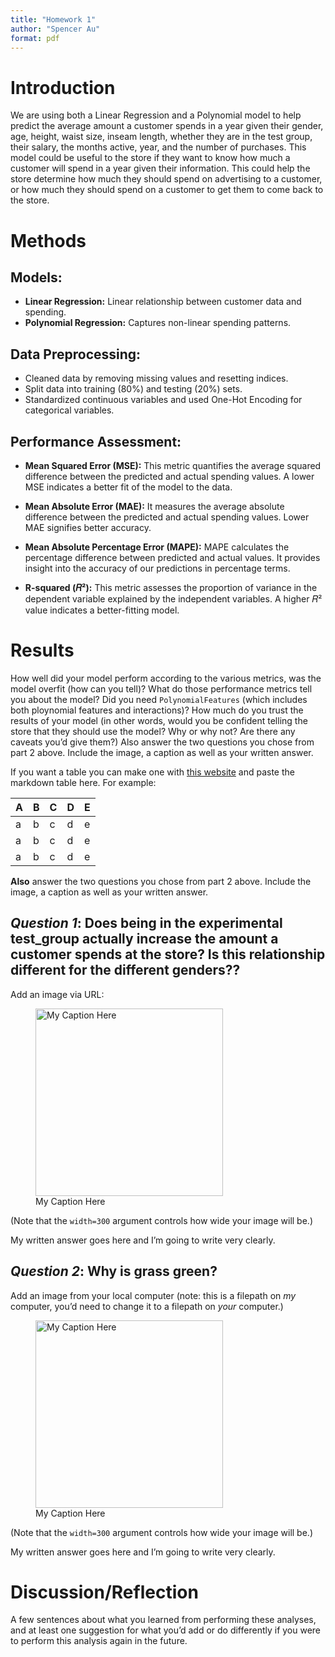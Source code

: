 ```yaml
---
title: "Homework 1"
author: "Spencer Au"
format: pdf
---
```


# Introduction

We are using both a Linear Regression and a Polynomial model to help predict the average amount a customer spends in a year given their gender, age,   height, waist size, inseam length, whether they are in the test group, their salary, the months active, year, and the number of purchases. This model could be useful to the store if they want to know how much a customer will spend in a year given their information. This could help the store determine how much they should spend on advertising to a customer, or how much they should spend on a customer to get them to come back to the store.


# Methods

## Models:

* **Linear Regression:** Linear relationship between customer data and spending.
* **Polynomial Regression:** Captures non-linear spending patterns.

## Data Preprocessing:

* Cleaned data by removing missing values and resetting indices.
* Split data into training (80%) and testing (20%) sets.
* Standardized continuous variables and used One-Hot Encoding for categorical variables.

## Performance Assessment:

* **Mean Squared Error (MSE):** This metric quantifies the average squared difference between the predicted and actual spending values. A lower MSE indicates a better fit of the model to the data.

* **Mean Absolute Error (MAE):** It measures the average absolute difference between the predicted and actual spending values. Lower MAE signifies better accuracy.

* **Mean Absolute Percentage Error (MAPE):** MAPE calculates the percentage difference between predicted and actual values. It provides insight into the accuracy of our predictions in percentage terms.

* **R-squared (𝑅²):** This metric assesses the proportion of variance in the dependent variable explained by the independent variables. A higher 𝑅² value indicates a better-fitting model.





# Results

How well did your model perform according to the various metrics, was the model overfit (how can you tell)? What do those performance metrics tell you about the model? Did you need `PolynomialFeatures` (which includes both ploynomial features and interactions)?  How much do you trust the results of your model (in other words, would you be confident telling the store that they should use the model? Why or why not? Are there any caveats you'd give them?) Also answer the two questions you chose from part 2 above. Include the image, a caption as well as your written answer.

If you want a table you can make one with [this website](https://www.tablesgenerator.com/markdown_tables) and paste the markdown table here. For example:

| A | B | C | D | E |
|---|---|---|---|---|
| a | b | c | d | e |
| a | b | c | d | e |
| a | b | c | d | e |

**Also** answer the two questions you chose from part 2 above. Include the image, a caption as well as your written answer.

## *Question 1*: Does being in the experimental test_group actually increase the amount a customer spends at the store? Is this relationship different for the different genders??

Add an image via URL:

![My Caption Here](https://cdn.britannica.com/84/73184-050-05ED59CB/Sunflower-field-Fargo-North-Dakota.jpg){width=300}

(Note that the `width=300` argument controls how wide your image will be.)

My written answer goes here and I'm going to write very clearly.

## *Question 2*: Why is grass green?

Add an image from your local computer (note: this is a filepath on *my* computer, you'd need to change it to a filepath on *your* computer.)

![My Caption Here](/Users/cparlett/Desktop/corgi.jpg){width=300}

(Note that the `width=300` argument controls how wide your image will be.)


My written answer goes here and I'm going to write very clearly.

# Discussion/Reflection

A few sentences about what you learned from performing these analyses, and at least one suggestion for what you'd add or do differently if you were to perform this analysis again in the future.
